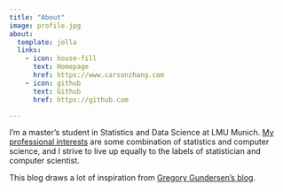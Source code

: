 ```yaml
---
title: "About"
image: profile.jpg
about:
  template: jolla
  links:
    - icon: house-fill
      text: Homepage
      href: https://www.carsonzhang.com
    - icon: github
      text: Github
      href: https://github.com

---
```


I'm a master's student in Statistics and Data Science at LMU Munich. [My professional interests](https://carsonzhang.com/statement_of_interests) are some combination of statistics and computer science, and I strive to live up equally to the labels of statistician and computer scientist.

This blog draws a lot of inspiration from [Gregory Gundersen's blog](https://gregorygundersen.com/blog/).